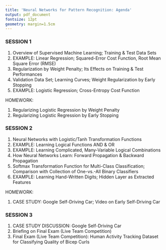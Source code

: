 ```yaml
---
title: 'Neural Networks for Pattern Recognition: Agenda'
output: pdf_document
fontsize: 12pt
geometry: margin=1.5cm
---
```




### SESSION 1

1. Overview of Supervised Machine Learning; Training & Test Data Sets
2. EXAMPLE: Linear Regression; Squared-Error Cost Function, Root Mean Square Error (RMSE)
3. Regularization by Weight Penalty; Its Effects on Training & Test Performances
4. Validation Data Set; Learning Curves; Weight Regularization by Early Stopping
5. EXAMPLE: Logistic Regression; Cross-Entropy Cost Function

HOMEWORK:

1. Regularizing Logistic Regression by Weight Penalty
2. Regularizing Logistic Regression by Early Stopping



### SESSION 2

1. Neural Networks with Logistic/Tanh Transformation Functions
2. EXAMPLE: Learning Logical Functions AND & OR
3. EXAMPLE: Learning Complicated, Many-Variable Logical Combinations
4. How Neural Networks Learn: Forward Propagation & Backward Propagation
5. Softmax Transformation Function for Multi-Class Classification; Comparison with Collection of One-vs.-All Binary Classifiers
6. EXAMPLE: Learning Hand-Written Digits; Hidden Layer as Extracted Features

HOMEWORK:

1. CASE STUDY: Google Self-Driving Car; Video on Early Self-Driving Car



### SESSION 3

1. CASE STUDY DISCUSSION: Google Self-Driving Car
2. Briefing on Final Exam (Live Team Competition)
3. Final Exam (Live Team Competition): Human Activity Tracking Dataset for Classifying Quality of Bicep Curls